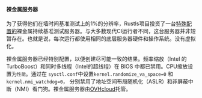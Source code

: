 #### 裸金属服务器

为了获得他们在墙时间基准测试上的1%的分辨率，Rustls项目投资了一台[特殊配置的][服务器配置]裸金属持续基准测试服务器。与大多数现代CI运行者不同，这台服务器并非短暂存在。也就是说，每次运行都使用相同的底层服务器硬件和操作系统。没有虚拟化。

裸金属服务器已经特别配置，以便创建尽可能一致的结果。频率缩放（Intel 的 TurboBoost）和同时多线程（Intel的超线程）在 BIOS 中都已禁用。CPU缩放设置为`性能`。通过在 `sysctl.conf`中设置`kernel.randomize_va_space=0` 和 `kernel.nmi_watchdog=0`， 分别禁用了地址空间布局随机化（ASLR）和非屏蔽中断（NMI）看门狗。裸金属服务器由[OVHcloud][OVHcloud]托管。

[服务器配置]: https://github.com/rust-lang/rustc-perf/blob/master/docs/perf-runner.md
[OVHcloud]: https://www.ovhcloud.com/